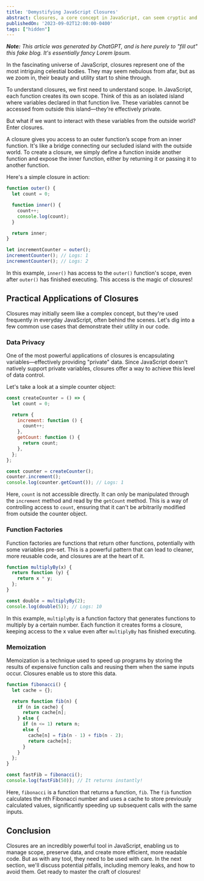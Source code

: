 ```yaml
---
title: 'Demystifying JavaScript Closures'
abstract: Closures, a core concept in JavaScript, can seem cryptic and challenging to grasp. This post delves into the world of JavaScript closures, unraveling their intricacies and shedding light on their power in managing scope and preserving data across function executions.
publishedOn: '2023-09-02T12:00:00-0400'
tags: ["hidden"]
---
```


_**Note:** This article was generated by ChatGPT, and is here purely to "fill out" this fake blog. It's essentially fancy Lorem Ipsum._

In the fascinating universe of JavaScript, closures represent one of the most intriguing celestial bodies. They may seem nebulous from afar, but as we zoom in, their beauty and utility start to shine through.

To understand closures, we first need to understand scope. In JavaScript, each function creates its own scope. Think of this as an isolated island where variables declared in that function live. These variables cannot be accessed from outside this island—they're effectively private.

But what if we want to interact with these variables from the outside world? Enter closures.

A closure gives you access to an outer function’s scope from an inner function. It's like a bridge connecting our secluded island with the outside world. To create a closure, we simply define a function inside another function and expose the inner function, either by returning it or passing it to another function.

Here's a simple closure in action:

```js
function outer() {
  let count = 0;

  function inner() {
    count++;
    console.log(count);
  }

  return inner;
}

let incrementCounter = outer();
incrementCounter(); // Logs: 1
incrementCounter(); // Logs: 2
```

In this example, `inner()` has access to the `outer()` function's scope, even after `outer()` has finished executing. This access is the magic of closures!

## Practical Applications of Closures

Closures may initially seem like a complex concept, but they're used frequently in everyday JavaScript, often behind the scenes. Let's dig into a few common use cases that demonstrate their utility in our code.

### Data Privacy

One of the most powerful applications of closures is encapsulating variables—effectively providing "private" data. Since JavaScript doesn't natively support private variables, closures offer a way to achieve this level of data control.

Let's take a look at a simple counter object:

```js
const createCounter = () => {
  let count = 0;

  return {
    increment: function () {
      count++;
    },
    getCount: function () {
      return count;
    },
  };
};

const counter = createCounter();
counter.increment();
console.log(counter.getCount()); // Logs: 1
```

Here, `count` is not accessible directly. It can only be manipulated through the `increment` method and read by the `getCount` method. This is a way of controlling access to `count`, ensuring that it can't be arbitrarily modified from outside the counter object.

### Function Factories

Function factories are functions that return other functions, potentially with some variables pre-set. This is a powerful pattern that can lead to cleaner, more reusable code, and closures are at the heart of it.

```js
function multiplyBy(x) {
  return function (y) {
    return x * y;
  };
}

const double = multiplyBy(2);
console.log(double(5)); // Logs: 10
```

In this example, `multiplyBy` is a function factory that generates functions to multiply by a certain number. Each function it creates forms a closure, keeping access to the x value even after `multiplyBy` has finished executing.

### Memoization

Memoization is a technique used to speed up programs by storing the results of expensive function calls and reusing them when the same inputs occur. Closures enable us to store this data.

```js
function fibonacci() {
  let cache = {};

  return function fib(n) {
    if (n in cache) {
      return cache[n];
    } else {
      if (n <= 1) return n;
      else {
        cache[n] = fib(n - 1) + fib(n - 2);
        return cache[n];
      }
    }
  };
}

const fastFib = fibonacci();
console.log(fastFib(50)); // It returns instantly!
```

Here, `fibonacci` is a function that returns a function, `fib`. The `fib` function calculates the nth Fibonacci number and uses a cache to store previously calculated values, significantly speeding up subsequent calls with the same inputs.

## Conclusion

Closures are an incredibly powerful tool in JavaScript, enabling us to manage scope, preserve data, and create more efficient, more readable code. But as with any tool, they need to be used with care. In the next section, we'll discuss potential pitfalls, including memory leaks, and how to avoid them. Get ready to master the craft of closures!
